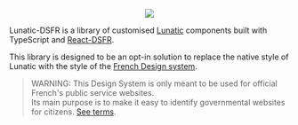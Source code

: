 
<Meta title="Introduction" />

<div style={{ textAlign: 'center' }}>

<p align="center">
  <img src={useDarkMode() ? "https://raw.githubusercontent.com/InseeFr/Lunatic-DSFR/main/overview-dark.png" : "https://raw.githubusercontent.com/InseeFr/Lunatic-DSFR/main/overview-light.png"} />

</p>

Lunatic-DSFR is a library of customised [Lunatic](https://github.com/InseeFr/Lunatic) components built with TypeScript and [React-DSFR](https://react-dsfr.etalab.studio/).

This library is designed to be an opt-in solution to replace the native style of Lunatic with the style of the [French Design system](https://systeme-de-design.gouv.fr/).

> WARNING: This Design System is only meant to be used for official French's public service websites.  
> Its main purpose is to make it easy to identify governmental websites for citizens. [See terms](https://www.systeme-de-design.gouv.fr/cgu/).

</div>
